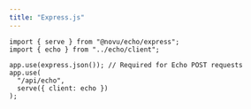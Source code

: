 ```yaml
---
title: "Express.js"
---
```


```tsx
import { serve } from "@novu/echo/express";
import { echo } from "../echo/client";

app.use(express.json()); // Required for Echo POST requests
app.use(
  "/api/echo",
  serve({ client: echo })
);
```

